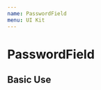 ```yaml
---
name: PasswordField
menu: UI Kit
---
```



# PasswordField

## Basic Use

<Playground>
  <HorizontalGutter>
    <PasswordField placeholder="This is a placeholder" />
    <PasswordField defaultValue="This is an input field" />
    <PasswordField color="error" defaultValue="A PasswordField with an error" />
    <PasswordField
      color="error"
      defaultValue="A PasswordField with an error"
      fullWidth
    />
  </HorizontalGutter>
</Playground>
